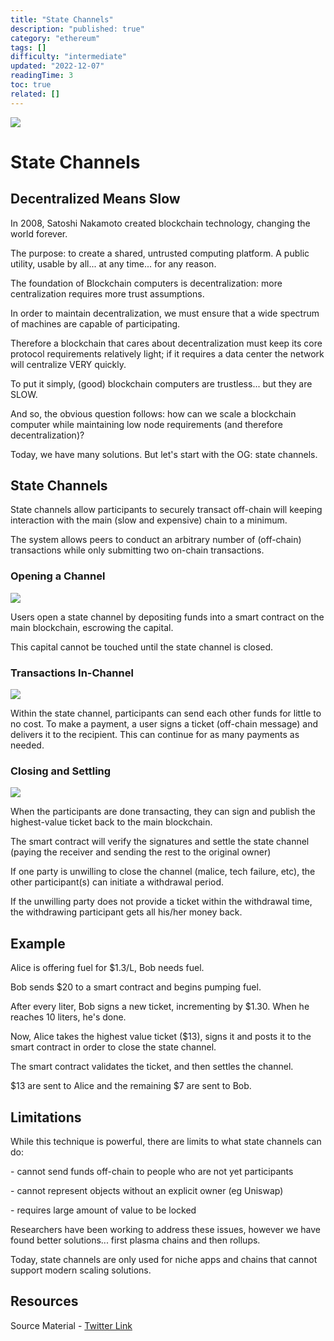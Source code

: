 ```yaml
---
title: "State Channels"
description: "published: true"
category: "ethereum"
tags: []
difficulty: "intermediate"
updated: "2022-12-07"
readingTime: 3
toc: true
related: []
---
```


![](/images/state-channels-1.jpeg)

# State Channels

## Decentralized Means Slow

In 2008, Satoshi Nakamoto created blockchain technology, changing the world forever. 

The purpose: to create a shared, untrusted computing platform. A public utility, usable by all... at any time... for any reason.

The foundation of Blockchain computers is decentralization: more centralization requires more trust assumptions. 

In order to maintain decentralization, we must ensure that a wide spectrum of machines are capable of participating.

Therefore a blockchain that cares about decentralization must keep its core protocol requirements relatively light; if it requires a data center the network will centralize VERY quickly. 

To put it simply, (good) blockchain computers are trustless... but they are SLOW.

And so, the obvious question follows: how can we scale a blockchain computer while maintaining low node requirements (and therefore decentralization)? 

Today, we have many solutions. But let's start with the OG: state channels.

## State Channels

State channels allow participants to securely transact off-chain will keeping interaction with the main (slow and expensive) chain to a minimum. 

The system allows peers to conduct an arbitrary number of (off-chain) transactions while only submitting two on-chain transactions.

### Opening a Channel

![](/images/state-channels-2.jpeg)

Users open a state channel by depositing funds into a smart contract on the main blockchain, escrowing the capital. 

This capital cannot be touched until the state channel is closed.

### Transactions In-Channel

![](/images/state-channels-3.jpeg)

Within the state channel, participants can send each other funds for little to no cost. To make a payment, a user signs a ticket (off-chain message) and delivers it to the recipient. This can continue for as many payments as needed.

### Closing and Settling

![](/images/state-channels-4.jpeg)

When the participants are done transacting, they can sign and publish the highest-value ticket back to the main blockchain. 

The smart contract will verify the signatures and settle the state channel (paying the receiver and sending the rest to the original owner)

If one party is unwilling to close the channel (malice, tech failure, etc), the other participant(s) can initiate a withdrawal period. 

If the unwilling party does not provide a ticket within the withdrawal time, the withdrawing participant gets all his/her money back.

## Example

Alice is offering fuel for $1.3/L, Bob needs fuel. 

Bob sends $20 to a smart contract and begins pumping fuel. 

After every liter, Bob signs a new ticket, incrementing by $1.30. When he reaches 10 liters, he's done.

Now, Alice takes the highest value ticket ($13), signs it and posts it to the smart contract in order to close the state channel. 

The smart contract validates the ticket, and then settles the channel. 

$13 are sent to Alice and the remaining $7 are sent to Bob.

## Limitations

While this technique is powerful, there are limits to what state channels can do:

\- cannot send funds off-chain to people who are not yet participants

\- cannot represent objects without an explicit owner (eg Uniswap)

\- requires large amount of value to be locked

Researchers have been working to address these issues, however we have found better solutions... first plasma chains and then rollups. 

Today, state channels are only used for niche apps and chains that cannot support modern scaling solutions.

## Resources

Source Material - [Twitter Link](https://twitter.com/logarithmicrex/status/1568621672152039426)

